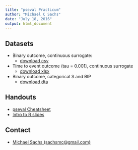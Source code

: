```yaml
---
title: "pseval Practicum"
author: "Michael C Sachs"
date: "July 18, 2016"
output: html_document
---
```


## Datasets

- Binary outcome, continuous surrogate: 
    + [download csv](https://sachsmc.github.io/pseval-course/Data/data1.csv)
- Time to event outcome (tau = 0.001), continuous surrogate
    + [download xlsx](https://sachsmc.github.io/pseval-course/Data/ttedata.xlsx)
- Binary outcome, categorical S and BIP
    + [download dta](https://sachsmc.github.io/pseval-course/Data/nonparametric.dta)
    
## Handouts

- [pseval Cheatsheet](https://sachsmc.github.io/pseval-course/psevael-cheatsheet.pdf)
- [Intro to R slides](https://sachsmc.github.io/pseval-course/pseval-practicum.pdf)

## Contact

- [Michael Sachs (sachsmc@gmail.com)](mailto:sachsmc@gmail.com)

